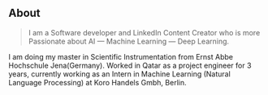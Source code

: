 ##  About
> I am a Software developer and LinkedIn Content Creator who is more Passionate about AI — Machine Learning — Deep Learning.

I am doing my master in Scientific Instrumentation from Ernst Abbe Hochschule Jena(Germany). Worked in Qatar as a project
engineer for 3 years, currently working as an Intern in Machine Learning (Natural Language Processing) at 
Koro Handels Gmbh, Berlin.


